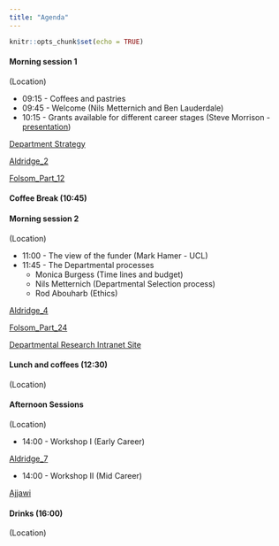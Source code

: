 ```yaml
---
title: "Agenda"
---
```




```r
knitr::opts_chunk$set(echo = TRUE)
```





#### Morning session 1 
(Location)

* 09:15 - Coffees and pastries
* 09:45 - Welcome (Nils Metternich and Ben Lauderdale)
* 10:15 - Grants available for different career stages (Steve Morrison - [presentation](https://nilswmetternich.github.io/ResearchUCLDay/Morrison_pres.pdf))

[Department Strategy](https://liveuclac-my.sharepoint.com/:f:/g/personal/uctqnm0_ucl_ac_uk/EgtMfi_tMZBHq1Xpbu6RC5EBWVeZmXTzk1O7jVCanyKS0w?e=7gWG9Q)

[Aldridge_2](https://liveuclac-my.sharepoint.com/:f:/g/personal/uctqnm0_ucl_ac_uk/EgtMfi_tMZBHq1Xpbu6RC5EBWVeZmXTzk1O7jVCanyKS0w?e=7gWG9Q)

[Folsom_Part_12](https://liveuclac-my.sharepoint.com/:f:/g/personal/uctqnm0_ucl_ac_uk/EgtMfi_tMZBHq1Xpbu6RC5EBWVeZmXTzk1O7jVCanyKS0w?e=7gWG9Q)


#### Coffee Break (10:45)

#### Morning session 2 
(Location)

* 11:00 - The view of the funder (Mark Hamer - UCL)
* 11:45 - The Departmental processes
  + Monica Burgess (Time lines and budget)
  + Nils Metternich (Departmental Selection process) 
  + Rod Abouharb (Ethics)

[Aldridge_4](https://liveuclac-my.sharepoint.com/:f:/g/personal/uctqnm0_ucl_ac_uk/EgtMfi_tMZBHq1Xpbu6RC5EBWVeZmXTzk1O7jVCanyKS0w?e=7gWG9Q)

[Folsom_Part_24](https://liveuclac-my.sharepoint.com/:f:/g/personal/uctqnm0_ucl_ac_uk/EgtMfi_tMZBHq1Xpbu6RC5EBWVeZmXTzk1O7jVCanyKS0w?e=7gWG9Q)


[Departmental Research Intranet Site](https://liveuclac.sharepoint.com/sites/PolSciIntranet/SitePages/Research.aspx)

#### Lunch and coffees (12:30) 
(Location)

#### Afternoon Sessions 
(Location)

* 14:00 - Workshop I (Early Career)

[Aldridge_7](https://liveuclac-my.sharepoint.com/:f:/g/personal/uctqnm0_ucl_ac_uk/EgtMfi_tMZBHq1Xpbu6RC5EBWVeZmXTzk1O7jVCanyKS0w?e=7gWG9Q)

* 14:00 - Workshop II (Mid Career)

[Ajjawi](https://www.ncbi.nlm.nih.gov/pmc/articles/PMC6120529/)

#### Drinks (16:00) 
(Location)

